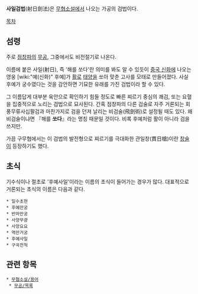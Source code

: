 '''사일검법'''(射日劍法)은 [[무협소설]]에서 나오는 가공의 검법이다.

[[목차]]
== 섬령 ==
주로 [[점창파]]의 [[무공]], 그중에서도 비전절기로 나온다.

이름에 붙은 사일(射日), 즉 '해를 쏘다'란 의미를 봐도 알 수 있듯이 [[중국 신화]]에 나오는 영웅 [wiki:"예(신화)" 후예]가 [[활]]로 [[태양]]을 쏘아 맞춘 고사를 모태로 만들어졌다. 사실 후예가 궁수였다는 것을 감안하면 기묘한 유래를 가진 검법이라 할 수 있다.

그 이름답게 대부분 육안으로 확인하기 힘들 정도로 빠른 찌르기 중심의 쾌검, 또는 요혈을 집중적으로 노리는 검법으로 묘사된다. 간혹 점창파의 다른 검술로 자주 거론되는 회풍무류사십팔검과 마찬가지로 검을 던져 날리는 비검술(飛劍術)로 설정될 때도 있다. 왜 비검술이냐면 『해를 '''쏘다'''』라는 명칭 때문일 것이다. 비록 후예처럼 활이 아니라 검을 쓰지만.

가끔 구무협에서는 이 검법의 발전형으로 찌르기를 극대화한 관일창(貫日槍)이란 [[창술]]이 등장하기도 했다.

== 초식 ==
기수식이나 절초로 '후예사일'이라는 이름의 초식이 들어가는 경우가 많다. 대표적으로 거론되는 초식의 이름은 다음과 같다.

 * 일수초현
 * 후예만궁
 * 반마만궁
 * 사양무광
 * 사양요요
 * 역만거궁
 * 후예사일
 * 구곡전척

== 관련 항목 ==
 * [[무협소설/용어]]
  * [[무공/목록]]
